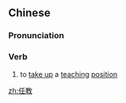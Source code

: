 ==Chinese==
{{zh-forms}}

===Pronunciation===
{{zh-pron
|m=rènjiào
|c=jam6 gaau3
|mn=qz,tp,xm:līm-kàu/kh,zz:jīm-kàu
|cat=v
}}

===Verb===
{{zh-verb}}

# to [[take up]] a [[teaching]] [[position]]

{{zh-cat|Education}}

[[zh:任教]]